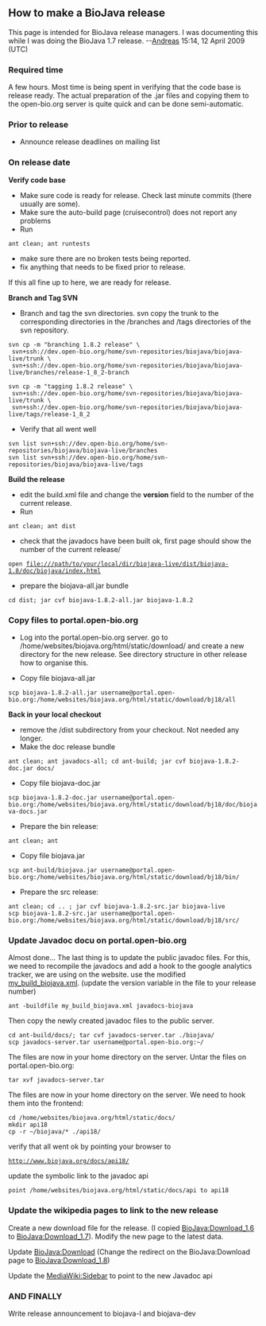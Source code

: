 ==How to make a BioJava release==

This page is intended for BioJava release managers. I was documenting this while I was doing the BioJava 1.7 release. --[[User:Andreas|Andreas]] 15:14, 12 April 2009 (UTC)

===Required time===
A few hours. Most time is being spent in verifying that the code base is release ready. The actual preparation of the .jar files and copying them to the open-bio.org server is quite quick and can be done semi-automatic.

===Prior to release===
* Announce release deadlines on mailing list

===On release date===

'''Verify code base'''

* Make sure code is ready for release. Check last minute commits (there usually are some).
* Make sure the auto-build page (cruisecontrol) does not report any problems
* Run 
 ant clean; ant runtests
* make sure there are no broken tests being reported.
* fix anything that needs to be fixed prior to release.

If this all fine up to here, we are ready for release.

'''Branch and Tag SVN'''
* Branch and tag the svn directories. svn copy the trunk to the corresponding directories in the /branches and /tags directories of the svn repository.
 svn cp -m "branching 1.8.2 release" \
  svn+ssh://dev.open-bio.org/home/svn-repositories/biojava/biojava-live/trunk \
  svn+ssh://dev.open-bio.org/home/svn-repositories/biojava/biojava-live/branches/release-1_8_2-branch

 svn cp -m "tagging 1.8.2 release" \
  svn+ssh://dev.open-bio.org/home/svn-repositories/biojava/biojava-live/trunk \
  svn+ssh://dev.open-bio.org/home/svn-repositories/biojava/biojava-live/tags/release-1_8_2
* Verify that all went well
 svn list svn+ssh://dev.open-bio.org/home/svn-repositories/biojava/biojava-live/branches
 svn list svn+ssh://dev.open-bio.org/home/svn-repositories/biojava/biojava-live/tags

'''Build the release'''
* edit the build.xml file and change the '''version''' field to the number of the current release.
* Run
 ant clean; ant dist
* check that the javadocs have been built ok, first page should show the number of the current release/
 open file:///path/to/your/local/dir/biojava-live/dist/biojava-1.8/doc/biojava/index.html
* prepare the biojava-all.jar bundle 
 cd dist; jar cvf biojava-1.8.2-all.jar biojava-1.8.2

===Copy files to portal.open-bio.org ===
* Log into the portal.open-bio.org server. go to /home/websites/biojava.org/html/static/download/ and create a new directory for the new release. See directory structure in other release how to organise this.

* Copy file biojava-all.jar
 scp biojava-1.8.2-all.jar username@portal.open-bio.org:/home/websites/biojava.org/html/static/download/bj18/all

'''Back in your local checkout'''
* remove the /dist subdirectory from your checkout. Not needed any longer.
* Make the doc release bundle
 ant clean; ant javadocs-all; cd ant-build; jar cvf biojava-1.8.2-doc.jar docs/
* Copy file biojava-doc.jar
 scp biojava-1.8.2-doc.jar username@portal.open-bio.org:/home/websites/biojava.org/html/static/download/bj18/doc/biojava-docs.jar
* Prepare the bin release: 
 ant clean; ant
* Copy file biojava.jar 
 scp ant-build/biojava.jar username@portal.open-bio.org:/home/websites/biojava.org/html/static/download/bj18/bin/
* Prepare the src release:
 ant clean; cd .. ; jar cvf biojava-1.8.2-src.jar biojava-live
 scp biojava-1.8.2-src.jar username@portal.open-bio.org:/home/websites/biojava.org/html/static/download/bj18/src/

=== Update Javadoc docu on portal.open-bio.org===

Almost done... The last thing is to update the public javadoc files.
For this, we need to recompile the javadocs and add a hook to the google analytics tracker, we are using on the website. use the modified [[BioJava:my_build_biojava|my_build_biojava.xml]]. (update the version variable in the file to your release number)
 ant -buildfile my_build_biojava.xml javadocs-biojava
Then copy the newly created javadoc files to the public server.
 cd ant-build/docs/; tar cvf javadocs-server.tar ./biojava/
 scp javadocs-server.tar username@portal.open-bio.org:~/
The files are now in your home directory on the server. Untar the files on portal.open-bio.org:
 tar xvf javadocs-server.tar
The files are now in your home directory on the server. We need to hook them into the frontend:
 cd /home/websites/biojava.org/html/static/docs/
 mkdir api18
 cp -r ~/biojava/* ./api18/
verify that all went ok by pointing your browser to
 http://www.biojava.org/docs/api18/
update the symbolic link to the javadoc api
 point /home/websites/biojava.org/html/static/docs/api to api18

=== Update the wikipedia pages to link to the new release===

Create a new download file for the release. (I copied [[BioJava:Download_1.6]] to [[BioJava:Download_1.7]]). Modify the new page to the latest data.

Update [[BioJava:Download]] (Change the redirect on the BioJava:Download page to [[BioJava:Download_1.8]])

Update the [[MediaWiki:Sidebar]] to point to the new Javadoc api

=== AND FINALLY ===

Write release announcement to biojava-l and biojava-dev